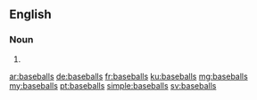 {{also|Baseballs}}
==English==

===Noun===
{{head|en|plural}}

# {{plural of|baseball|lang=en}}

[[ar:baseballs]]
[[de:baseballs]]
[[fr:baseballs]]
[[ku:baseballs]]
[[mg:baseballs]]
[[my:baseballs]]
[[pt:baseballs]]
[[simple:baseballs]]
[[sv:baseballs]]
